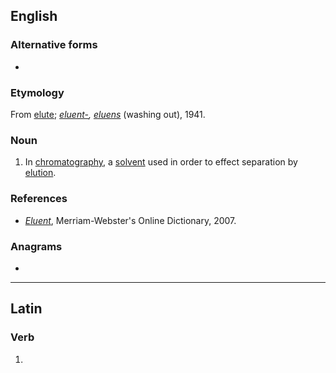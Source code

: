 {{also|éluent}}
==English==

===Alternative forms===
* {{l|en|eluant}}

===Etymology===
{{wikipedia}}
{{PIE root|en|lewh₃}}
From [[elute]]; {{etyl|la|en}} ''[[eluent-]], [[eluens]]'' (washing out), 1941.

===Noun===
{{en-noun}}

# {{lb|en|analytical chemistry}} In [[chromatography]], a [[solvent]] used in order to effect separation by [[elution]].

===References===
* ''[http://www.m-w.com/cgi-bin/dictionary?book=Dictionary&va=eluent Eluent]'', Merriam-Webster's Online Dictionary, 2007.

===Anagrams===
* {{anagrams|en|a=eelntu|enlute}}

----

==Latin==

===Verb===
{{la-verb-form|ēluent}}

# {{inflection of|la|ēluō||3|p|futr|actv|indc}}